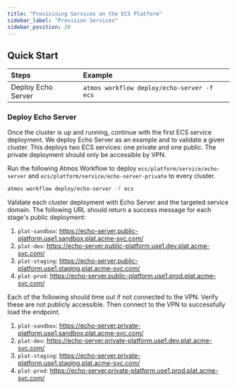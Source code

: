 ```yaml
---
title: "Provisioing Services on the ECS Platform"
sidebar_label: "Provision Services"
sidebar_position: 20
---
```



## Quick Start

| Steps              | Example                                    |
| :----------------- | :----------------------------------------- |
| Deploy Echo Server | `atmos workflow deploy/echo-server -f ecs` |

### Deploy Echo Server

Once the cluster is up and running, continue with the first ECS service deployment. We deploy Echo Server as an example and to validate a given cluster. This deploys two ECS services: one private and one public. The private deployment should only be accessible by VPN.

Run the following Atmos Workflow to deploy `ecs/platform/service/echo-server` and
`ecs/platform/service/echo-server-private` to every cluster.

```bash
atmos workflow deploy/echo-server -f ecs
```

Validate each cluster deployment with Echo Server and the targeted service domain. The following URL should return a success message for each stage's public deployment:

1. `plat-sandbox`: https://echo-server.public-platform.use1.sandbox.plat.acme-svc.com/
1. `plat-dev`: https://echo-server.public-platform.use1.dev.plat.acme-svc.com/
1. `plat-staging`: https://echo-server.public-platform.use1.staging.plat.acme-svc.com/
1. `plat-prod`: https://echo-server.public-platform.use1.prod.plat.acme-svc.com/

Each of the following should time out if not connected to the VPN. Verify these are not publicly accessible. Then connect to the VPN to successfully load the endpoint.

1. `plat-sandbox`: https://echo-server.private-platform.use1.sandbox.plat.acme-svc.com/
1. `plat-dev`: https://echo-server.private-platform.use1.dev.plat.acme-svc.com/
1. `plat-staging`: https://echo-server.private-platform.use1.staging.plat.acme-svc.com/
1. `plat-prod`: https://echo-server.private-platform.use1.prod.plat.acme-svc.com/
